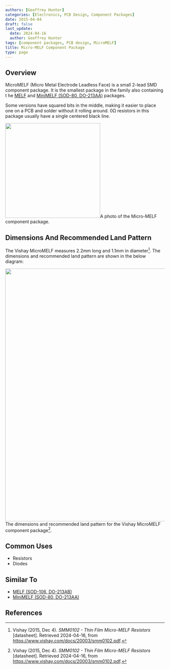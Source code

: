 ```yaml
---
authors: [Geoffrey Hunter]
categories: [Electronics, PCB Design, Component Packages]
date: 2015-04-04
draft: false
last_update:
  date: 2024-04-16
  author: Geoffrey Hunter
tags: [component packages, PCB design, MicroMELF]
title: Micro-MELF Component Package
type: page
---
```



## Overview

MicroMELF (Micro Metal Electrode Leadless Face) is a small 2-lead SMD component package. It is the smallest package in the family also containing t
he [MELF](/pcb-design/component-packages/melf-component-package/) and [MiniMELF (SOD-80, DO-213AA)](/pcb-design/component-packages/minimelf-component-package/) packages.

Some versions have squared bits in the middle, making it easier to place one on a PCB and solder without it rolling around. 0Ω resistors in this package usually have a single centered black line.


<Image src={micro_melf_component_package_photo} width="300px">A photo of the Micro-MELF component package.</Image>

## Dimensions And Recommended Land Pattern

The Vishay MicroMELF measures 2.2mm long and 1.1mm in diameter[^vishay-smm0102-thin-film-micromelf-resistors]. The dimensions and recommended land pattern are shown in the below diagram:


<Image src={component_package_micro_melf_dimensions_and_land_pattern} width="800px">The dimensions and recommended land pattern for the Vishay MicroMELF component package[^vishay-smm0102-thin-film-micromelf-resistors].</Image>

## Common Uses

* Resistors
* Diodes

## Similar To

* [MELF (SOD-106, DO-213AB)](/pcb-design/component-packages/melf-component-package/)
* [MiniMELF (SOD-80, DO-213AA)](/pcb-design/component-packages/minimelf-component-package/)

## References

[^vishay-smm0102-thin-film-micromelf-resistors]: Vishay (2015, Dec 4). _SMM0102 - Thin Film Micro-MELF Resistors_ [datasheet]. Retrieved 2024-04-16, from https://www.vishay.com/docs/20003/smm0102.pdf.
